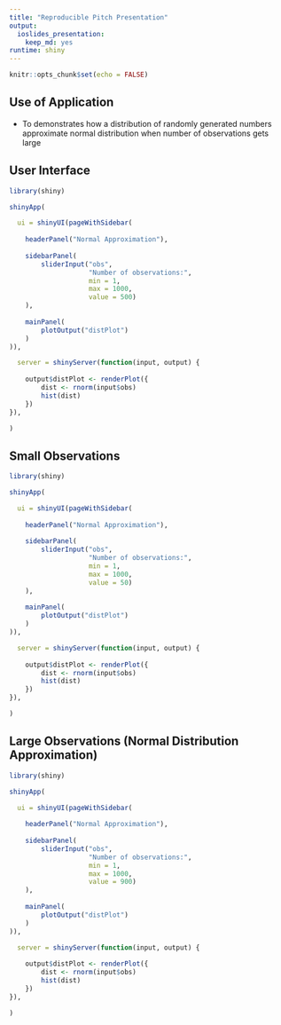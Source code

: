 ---
title: "Reproducible Pitch Presentation"
output: 
  ioslides_presentation: 
    keep_md: yes
runtime: shiny
---

```{r setup, include=FALSE}
knitr::opts_chunk$set(echo = FALSE)
```


## Use of Application
- To demonstrates how a distribution of randomly generated numbers approximate normal distribution when number of observations gets large

## User Interface

```{r, echo=FALSE}
library(shiny)

shinyApp(

  ui = shinyUI(pageWithSidebar(
    
    headerPanel("Normal Approximation"),
    
    sidebarPanel(
        sliderInput("obs", 
                    "Number of observations:", 
                    min = 1,
                    max = 1000, 
                    value = 500)
    ),
    
    mainPanel(
        plotOutput("distPlot")
    )
)),

  server = shinyServer(function(input, output) {
    
    output$distPlot <- renderPlot({
        dist <- rnorm(input$obs)
        hist(dist)
    })
}),

)
```

## Small Observations

```{r, echo=FALSE}
library(shiny)

shinyApp(

  ui = shinyUI(pageWithSidebar(
    
    headerPanel("Normal Approximation"),
    
    sidebarPanel(
        sliderInput("obs", 
                    "Number of observations:", 
                    min = 1,
                    max = 1000, 
                    value = 50)
    ),
    
    mainPanel(
        plotOutput("distPlot")
    )
)),

  server = shinyServer(function(input, output) {
    
    output$distPlot <- renderPlot({
        dist <- rnorm(input$obs)
        hist(dist)
    })
}),

)
```


## Large Observations (Normal Distribution Approximation)

```{r, echo=FALSE}
library(shiny)

shinyApp(

  ui = shinyUI(pageWithSidebar(
    
    headerPanel("Normal Approximation"),
    
    sidebarPanel(
        sliderInput("obs", 
                    "Number of observations:", 
                    min = 1,
                    max = 1000, 
                    value = 900)
    ),
    
    mainPanel(
        plotOutput("distPlot")
    )
)),

  server = shinyServer(function(input, output) {
    
    output$distPlot <- renderPlot({
        dist <- rnorm(input$obs)
        hist(dist)
    })
}),

)
```
